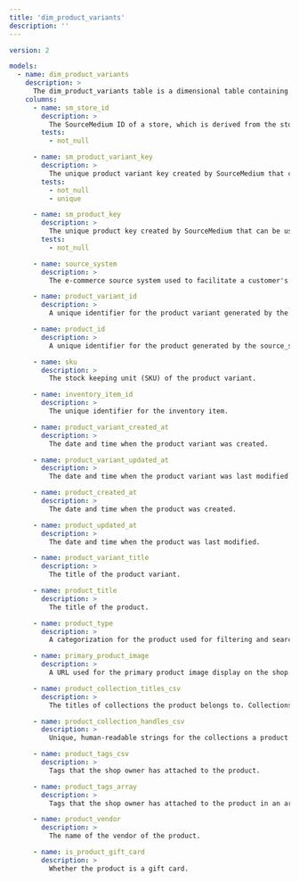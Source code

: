 ```yaml
---
title: 'dim_product_variants'
description: ''
---
```


```yaml
version: 2

models:
  - name: dim_product_variants
    description: >
      The dim_product_variants table is a dimensional table containing product variant information derived from e-commerce transactions.
    columns:
      - name: sm_store_id
        description: >
          The SourceMedium ID of a store, which is derived from the store's myshopify.com domain.
        tests:
          - not_null

      - name: sm_product_variant_key
        description: >
          The unique product variant key created by SourceMedium that can be used to join product variant dimensions to related tables.
        tests:
          - not_null
          - unique

      - name: sm_product_key
        description: >
          The unique product key created by SourceMedium that can be used to join product dimensions to related tables.
        tests:
          - not_null

      - name: source_system
        description: >
          The e-commerce source system used to facilitate a customer's order.

      - name: product_variant_id
        description: >
          A unique identifier for the product variant generated by the source_system.

      - name: product_id
        description: >
          A unique identifier for the product generated by the source_system.

      - name: sku
        description: >
          The stock keeping unit (SKU) of the product variant.

      - name: inventory_item_id
        description: >
          The unique identifier for the inventory item.

      - name: product_variant_created_at
        description: >
          The date and time when the product variant was created.

      - name: product_variant_updated_at
        description: >
          The date and time when the product variant was last modified.

      - name: product_created_at
        description: >
          The date and time when the product was created.

      - name: product_updated_at
        description: >
          The date and time when the product was last modified.

      - name: product_variant_title
        description: >
          The title of the product variant.

      - name: product_title
        description: >
          The title of the product.

      - name: product_type
        description: >
          A categorization for the product used for filtering and searching for products.

      - name: primary_product_image
        description: >
          A URL used for the primary product image display on the shop.

      - name: product_collection_titles_csv
        description: >
          The titles of collections the product belongs to. Collections are groupings of products that merchants can create to make their stores easier to browse.

      - name: product_collection_handles_csv
        description: >
          Unique, human-readable strings for the collections a product belongs to automatically generated from their titles.

      - name: product_tags_csv
        description: >
          Tags that the shop owner has attached to the product.

      - name: product_tags_array
        description: >
          Tags that the shop owner has attached to the product in an array format.

      - name: product_vendor
        description: >
          The name of the vendor of the product.

      - name: is_product_gift_card
        description: >
          Whether the product is a gift card.
```